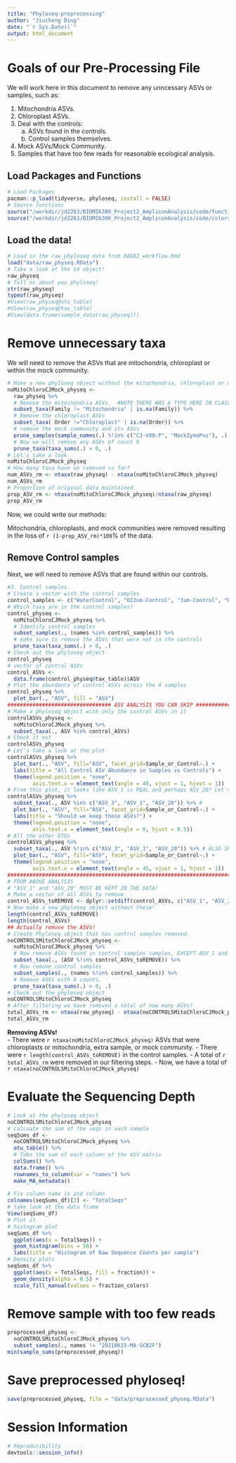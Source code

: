 ```yaml
---
title: "Phyloseq-preprocessing"
author: "Jiucheng Ding"
date: "`r Sys.Date()`"
output: html_document
---
```


# Goals of our Pre-Processing File

We will work here in this document to remove any unncessary ASVs or samples, such as: 

1. Mitochondria ASVs. 
2. Chloroplast ASVs.  
3. Deal with the controls:  
    a. ASVs found in the controls.  
    b. Control samples themselves.  
4. Mock ASVs/Mock Community.  
5. Samples that have too few reads for reasonable ecological analysis.


## Load Packages and Functions

```r
# Load Packages
pacman::p_load(tidyverse, phyloseq, install = FALSE)
# Source functions
source("/workdir/jd2263/BIOMI6300_Project2_AmpliconAnalysis/code/functions.R")
source("/workdir/jd2263/BIOMI6300_Project2_AmpliconAnalysis/code/colors_and_shapes.R")
```

## Load the data!

```r
# Load in the raw_phyloseq data from DADA2_workflow.Rmd
load("data/raw_physeq.RData")
# Take a look at the S4 object!
raw_physeq
# Tell us about you phyloseq!
str(raw_physeq)
typeof(raw_physeq)
#View(raw_physeq@otu_table)
#View(raw_physeq@tax_table)
#View(data.frame(sample_data(raw_physeq)))
```


# Remove unnecessary taxa

We will need to remove the ASVs that are mitochondria, chloroplast or within the mock community. 

```r
# Make a new phyloseq object without the mitochondria, chloroplast or mock community
noMitoChloroCJMock_physeq <- 
  raw_physeq %>%
  # Remove the mitochondria ASVs.  #NOTE THERE WAS A TYPO HERE IN CLASS! 
  subset_taxa(Family != "Mitochondria" | is.na(Family)) %>%
  # Remove the chloroplast ASVs 
  subset_taxa( Order !="Chloroplast" | is.na(Order)) %>%
  # remove the mock community and its ASVs 
  prune_samples(sample_names(.) %!in% c("CJ-V08-P", "MockZymoPos"), .) %>%
  # Now we will remove any ASVs of count 0
  prune_taxa(taxa_sums(.) > 0, .)
# Let's take a look 
noMitoChloroCJMock_physeq
# How many taxa have we removed so far? 
num_ASVs_rm <- ntaxa(raw_physeq) - ntaxa(noMitoChloroCJMock_physeq)
num_ASVs_rm
# Proportion of original data maintained
prop_ASV_rm <- ntaxa(noMitoChloroCJMock_physeq)/ntaxa(raw_physeq)
prop_ASV_rm
```

Now, we could write our methods: 

Mitochondria, chloroplasts, and mock communities were removed resulting in the loss of `r (1-prop_ASV_rm)*100`% of the data.



## Remove Control samples 

Next, we will need to remove ASVs that are found within our controls. 

```r
#3. Control samples.  
# Create a vector with the control samples 
control_samples <- c("WaterControl", "022um-Control", "3um-Control", "DNA-Ext-Control")
# Which taxa are in the control samples? 
control_physeq <- 
  noMitoChloroCJMock_physeq %>%
  # Identify control samples
  subset_samples(., (names %in% control_samples)) %>%
  # make sure to remove the ASVs that were not in the controls 
  prune_taxa(taxa_sums(.) > 0, .)
# Check out the phyloseq object 
control_physeq
# vector of control ASVs
control_ASVs <- 
  data.frame(control_physeq@tax_table)$ASV
# Plot the abundance of control ASVs across the 4 samples 
control_physeq %>%
  plot_bar(., "ASV", fill = "ASV")
################################# ASV ANALYSIS YOU CAN SKIP #################################
# Make a phyloseq object with only the control ASVs in it 
controlASVs_physeq <- 
  noMitoChloroCJMock_physeq %>%
  subset_taxa(., ASV %in% control_ASVs)
# Check it out
controlASVs_physeq
# Let's take a look at the plot 
controlASVs_physeq %>%
  plot_bar(., "ASV", fill="ASV", facet_grid=Sample_or_Control~.) + 
  labs(title = "All Control ASV Abundance in Samples vs Controls") + 
  theme(legend.position = "none",
        axis.text.x = element_text(angle = 45, vjust = 1, hjust = 1))
# From this plot, it looks like ASV_1 is REAL and perhaps ASV_20? Let's check 
controlASVs_physeq %>%
  subset_taxa(., ASV %in% c("ASV_3", "ASV_1", "ASV_20")) %>% # 
  plot_bar(., "ASV", fill="ASV", facet_grid=Sample_or_Control~.) +
  labs(title = "Should we keep these ASVs?") + 
  theme(legend.position = "none",
        axis.text.x = element_text(angle = 0, hjust = 0.5))
# All the other OTUs 
controlASVs_physeq %>%
  subset_taxa(., ASV %!in% c("ASV_3", "ASV_1", "ASV_20")) %>% # ALSO SHOW "ASV_20"
  plot_bar(., "ASV", fill="ASV", facet_grid=Sample_or_Control~.) + 
  theme(legend.position = "none",
        axis.text.x = element_text(angle = 45, vjust = 1, hjust = 1))
################################################################################
# FROM ABOVE ANALYSIS 
# "ASV_1" and "ASV_20" MUST BE KEPT IN THE DATA! 
# Make a vector of all ASVs to remove
control_ASVs_toREMOVE <- dplyr::setdiff(control_ASVs, c("ASV_1", "ASV_20"))
# Now make a new phyloseq object without these! 
length(control_ASVs_toREMOVE)
length(control_ASVs)
## Actually remove the ASVs! 
# Create Phyloseq object that has control samples removed. 
noCONTROLSMitoChloroCJMock_physeq <- 
  noMitoChloroCJMock_physeq %>%
  # Now remove ASVs found in control samples samples, EXCEPT ASV_1 and ASV_20
  subset_taxa(., (ASV %!in% control_ASVs_toREMOVE)) %>%
  # Now remove control samples
  subset_samples(., (names %!in% control_samples)) %>%
  # Remove ASVs with 0 counts. 
  prune_taxa(taxa_sums(.) > 0, .) 
# Check out the phyloseq object 
noCONTROLSMitoChloroCJMock_physeq
# After filtering we have removed a total of how many ASVs? 
total_ASVs_rm <- ntaxa(raw_physeq) - ntaxa(noCONTROLSMitoChloroCJMock_physeq)
total_ASVs_rm
```




**Removing ASVs!**  
- There were `r ntaxa(noMitoChloroCJMock_physeq)` ASVs that were chloroplasts or mitochondria, extra sample, or mock community.
- There were `r length(control_ASVs_toREMOVE)` in the control samples. 
- A total of `r total_ASVs_rm` were removed in our filtering steps.
- Now, we have a total of `r ntaxa(noCONTROLSMitoChloroCJMock_physeq)`


# Evaluate the Sequencing Depth 
```r
# Look at the phyloseq object
noCONTROLSMitoChloroCJMock_physeq
# Calcuate the sum of the seqs in each sample
seqSums_df <- 
  noCONTROLSMitoChloroCJMock_physeq %>%
  otu_table() %>%
  # Take the sum of each column of the ASV matrix 
  colSums() %>%
  data.frame() %>%
  rownames_to_column(var = "names") %>%
  make_MA_metadata()
  
# Fix column name in 2nd column 
colnames(seqSums_df)[2] <- "TotalSeqs"
# take look at the data frame 
View(seqSums_df)
# Plot it 
# histogram plot 
seqSums_df %>%
  ggplot(aes(x = TotalSeqs)) + 
  geom_histogram(bins = 50) + 
  labs(title = "Histogram of Raw Sequence Counts per sample")
# Density plots 
seqSums_df %>%
  ggplot(aes(x = TotalSeqs, fill = fraction)) + 
  geom_density(alpha = 0.5) + 
  scale_fill_manual(values = fraction_colors)
```

# Remove sample with too few reads
```r
preprocessed_physeq <- 
  noCONTROLSMitoChloroCJMock_physeq %>%
  subset_samples(., names != "20210615-MA-SCB2F")
min(sample_sums(preprocessed_physeq))
```

# Save preprocessed phyloseq!
```r
save(preprocessed_physeq, file = "data/preprocessed_physeq.RData")
```


# Session Information 
```r
# Reproducibility
devtools::session_info()
```

